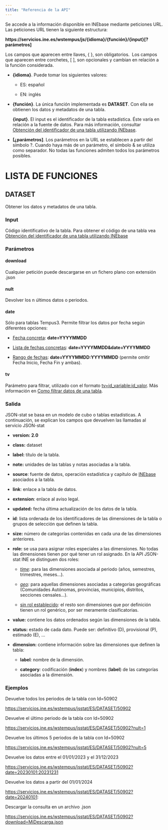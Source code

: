 ```yaml
---
title: "Referencia de la API"
---
```


Se accede a la información disponible en INEbase mediante peticiones URL. Las peticiones URL tienen la siguiente estructura:

**https://servicios.ine.es/wstempus/js/{idioma}/{función}/{input}\[?parámetros\]**

Los campos que aparecen entre llaves, { }, son obligatorios.  Los campos que aparecen entre corchetes, \[ \], son opcionales y cambian en relación a la función considerada.

-   **{idioma}**. Puede tomar los siguientes valores:

    -   ES: español

    -   EN: inglés

-   **{función}**. La única función implementada es **DATASET**. Con ella se obtienen los datos y metadatos de una tabla.

    **{input}**. El input es el identificador de la tabla estadística. Éste varía en relación a la fuente de datos. Para más información, consultar [Obtención del identificador de una tabla utilizando INEbase](codigos_identificadores.html#obtenci%C3%B3n-del-identificador-de-una-tabla-utilizando-inebase).

-   **\[¿parámetros\]**. Los parámetros en la URL se establecen a partir del símbolo ?. Cuando haya más de un parámetro, el símbolo & se utiliza como separador. No todas las funciones admiten todos los parámetros posibles.

# LISTA DE FUNCIONES

## **DATASET**

Obtener los datos y metadatos de una tabla.

### Input

Código identificativo de la tabla. Para obtener el código de una tabla vea [Obtención del identificador de una tabla utilizando INEbase](codigos_identificadores.html#obtenci%C3%B3n-del-identificador-de-una-tabla-utilizando-inebase)

### Parámetros

#### **download**

Cualquier petición puede descargarse en un fichero plano con extensión .json

#### **nult**

Devolver los n últimos datos o periodos.

#### **date**

Sólo para tablas Tempus3. Permite filtrar los datos por fecha según diferentes opciones:

-   [Fecha concreta]{.underline}: **date=YYYYMMDD**

-   [Lista de fechas concretas]{.underline}: **date=YYYYMMDD&date=YYYYMMDD**

-   [Rango de fechas]{.underline}: **date=YYYYMMDD:YYYYMMDD** (permite omitir Fecha Inicio, Fecha Fin y ambas).

#### **tv**

Parámetro para filtrar, utilizado con el formato [tv=id_variable:id_valor]{.underline}. Más información en [Como filtrar datos de una tabla](obtener_datos_tabla.html#como-filtrar-datos-de-una-tabla).

### Salida

JSON-stat se basa en un modelo de cubo o tablas estadísticas. A continuación, se explican los campos que devuelven las llamadas al servicio JSON-stat

-   **version: 2.0**

-   **class:** dataset

-   **label:** título de la tabla.

-   **note:** unidades de las tablas y notas asociadas a la tabla.

-   **source**: fuente de datos, operación estadística y capítulo de [INEbase](https://www.ine.es/dyngs/INEbase/listaoperaciones.htm) asociados a la tabla*.*

-   **link**: enlace a la tabla de datos. 

-   **extension**: enlace al aviso legal.

-   **updated:** fecha última actualización de los datos de la tabla.

-   **id**: lista ordenada de los identificadores de las dimensiones de la tabla o grupos de selección que definen la tabla.

-   **size:** número de categorías contenidas en cada una de las dimensiones anteriores.

-   **role:** se usa para asignar roles especiales a las dimensiones. No todas las dimensiones tienen por qué tener un rol asignado. En la API JSON-stat INE se distinguen dos roles:

    -   [*time*]{.underline}*:* para las dimensiones asociada al periodo (años, semestres, trimestres, meses...).

    -   [*geo*]{.underline}*:* para aquellas dimensiones asociadas a categorías geográficas (Comunidades Autónomas, provincias, municipios, distritos, secciones censales...).

    -   [sin rol establecido]{.underline}*:* el resto son dimensiones que por definición tienen un rol genérico, por ser meramente clasificatorias.

-   **value:** contiene los datos ordenados según las dimensiones de la tabla.

-   **status:** estado de cada dato. Puede ser: definitivo (D), provisional (P), estimado (E), ...

-   **dimension:** contiene información sobre las dimensiones que definen la tabla:

    -   **label***:* nombre de la dimensión.

    -   **category***:* codificación (**index**) y nombres (**label**) de las categorías asociadas a la dimensión.

### Ejemplos

Devuelve todos los periodos de la tabla con Id=50902

<https://servicios.ine.es/wstempus/jsstat/ES/DATASET/50902>

Devuelve el último periodo de la tabla con Id=50902

<https://servicios.ine.es/wstempus/jsstat/ES/DATASET/50902?nult=1>

Devuelve los últimos 5 periodos de la tabla con Id=50902

<https://servicios.ine.es/wstempus/jsstat/ES/DATASET/50902?nult=5>

Devuelve los datos entre el 01/01/2023 y el 31/12/2023

<https://servicios.ine.es/wstempus/jsstat/ES/DATASET/50902?date=20230101:20231231>

Devuelve los datos a partir del 01/01/2024

<https://servicios.ine.es/wstempus/jsstat/ES/DATASET/50902?date=20240101>:

Descargar la consulta en un archivo .json

<https://servicios.ine.es/wstempus/jsstat/ES/DATASET/50902?download=MiDescarga.json>

